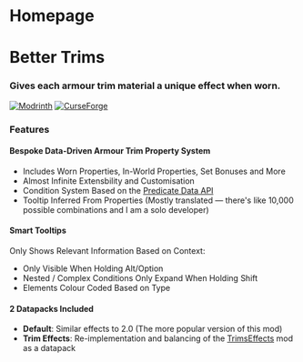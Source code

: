 # Homepage

# Better Trims
### Gives each armour trim material a unique effect when worn.

[![Modrinth](https://img.shields.io/modrinth/dt/bettertrims?color=00AF5C&label=downloads&logo=modrinth)](https://modrinth.com/mod/bettertrims)
[![CurseForge](https://cf.way2muchnoise.eu/full_821752_downloads.svg)](https://curseforge.com/minecraft/mc-mods/better-trims)

### Features
#### Bespoke Data-Driven Armour Trim Property System
  - Includes Worn Properties, In-World Properties, Set Bonuses and More
  - Almost Infinite Extensbility and Customisation
  - Condition System Based on the [Predicate Data API](https://minecraft.wiki/w/Predicate)
  - Tooltip Inferred From Properties (Mostly translated — there's like 10,000 possible combinations and I am a solo developer)

#### Smart Tooltips
Only Shows Relevant Information Based on Context:
  - Only Visible When Holding Alt/Option
  - Nested / Complex Conditions Only Expand When Holding Shift
  - Elements Colour Coded Based on Type

#### 2 Datapacks Included
  - **Default**: Similar effects to 2.0 (The more popular version of this mod)
  - **Trim Effects**: Re-implementation and balancing of the [TrimsEffects](https://modrinth.com/mod/trimseffects) mod as a datapack